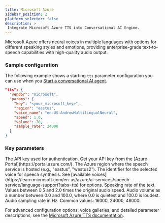 ```yaml
---
title: Microsoft Azure
sidebar_position: 2
platform_selector: false
description: >
 Integrate Microsoft Azure TTS into Conversational AI Engine.
---
```



Microsoft Azure offers neural voices in multiple languages with options for different speaking styles and emotions, providing enterprise-grade text-to-speech capabilities with high-quality audio output.

### Sample configuration

The following example shows a starting `tts` parameter configuration you can use when you [Start a conversational AI agent](../../rest-api/join).

```json
"tts": {
  "vendor": "microsoft",
  "params": {
    "key": "<your_microsoft_key>",
    "region": "eastus",
    "voice_name": "en-US-AndrewMultilingualNeural",
    "speed": 1.0,
    "volume": 70,
    "sample_rate": 24000
  }
}
```

### Key parameters

<ParameterList title="params" required={true}>
 <Parameter name="key" type="string" required={true}>  
 The API key used for authentication. Get your API key from the [Azure Portal](https://portal.azure.com/).
 </Parameter>
 <Parameter name="region" type="string" required={true}>
 The Azure region where the speech service is hosted (e.g., "eastus", "westus2").
 </Parameter>
 <Parameter name="voice_name" type="string" required={false}>  
 The identifier for the selected voice for speech synthesis. See [available voices](https://learn.microsoft.com/en-us/azure/ai-services/speech-service/language-support?tabs=tts) for options.
 </Parameter>
 <Parameter name="speed" type="number" required={false}>
 Speaking rate of the text. Values between 0.5 and 2.0 times the original audio speed.
 </Parameter>
 <Parameter name="volume" type="number" defaultValue="100" required={false}>  
 Audio volume as a number between 0.0 and 100.0, where 0.0 is quietest and 100.0 is loudest.
 </Parameter>
 <Parameter name="sample_rate" type="integer" defaultValue="24000" required={false}>
 Audio sampling rate in Hz. Common values: 16000, 24000, 48000.
 </Parameter>
</ParameterList>

For advanced configuration options, voice galleries, and detailed parameter descriptions, see the [Microsoft Azure TTS documentation](https://learn.microsoft.com/en-us/azure/ai-services/speech-service/text-to-speech).